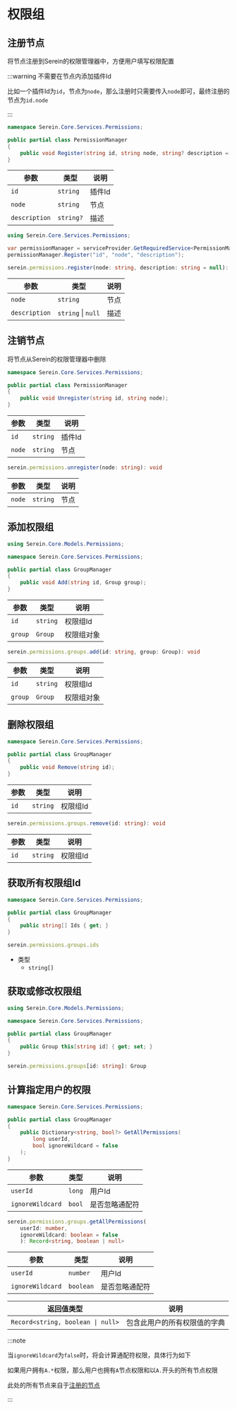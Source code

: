 # 权限组

## 注册节点

将节点注册到Serein的权限管理器中，方便用户填写权限配置

:::warning 不需要在节点内添加插件Id

比如一个插件Id为`id`，节点为`node`，那么注册时只需要传入`node`即可，最终注册的节点为`id.node`

:::

<Tabs groupId="lang">

<TabItem value="cs" label="C#" >

```cs
namespace Serein.Core.Services.Permissions;

public partial class PermissionManager
{
    public void Register(string id, string node, string? description = null);
}
```

| 参数          | 类型      | 说明   |
| ------------- | --------- | ------ |
| `id`          | `string`  | 插件Id |
| `node`        | `string`  | 节点   |
| `description` | `string?` | 描述   |

```cs title="示例"
using Serein.Core.Services.Permissions;

var permissionManager = serviceProvider.GetRequiredService<PermissionManager>();
permissionManager.Register("id", "node", "description");
```

</TabItem>

<TabItem value="js" label="JavaScript" >

```ts
serein.permissions.register(node: string, description: string = null): void
```

| 参数          | 类型               | 说明 |
| ------------- | ------------------ | ---- |
| `node`        | `string`           | 节点 |
| `description` | `string` \| `null` | 描述 |

</TabItem>
</Tabs>

## 注销节点

将节点从Serein的权限管理器中删除

<Tabs groupId="lang">

<TabItem value="cs" label="C#" >

```cs
namespace Serein.Core.Services.Permissions;

public partial class PermissionManager
{
    public void Unregister(string id, string node);
}
```


| 参数   | 类型     | 说明   |
| ------ | -------- | ------ |
| `id`   | `string` | 插件Id |
| `node` | `string` | 节点   |

</TabItem>

<TabItem value="js" label="JavaScript" >

```ts
serein.permissions.unregister(node: string): void
```

| 参数   | 类型     | 说明 |
| ------ | -------- | ---- |
| `node` | `string` | 节点 |

</TabItem>
</Tabs>

## 添加权限组

<Tabs groupId="lang">

<TabItem value="cs" label="C#" >

```cs
using Serein.Core.Models.Permissions;

namespace Serein.Core.Services.Permissions;

public partial class GroupManager
{
    public void Add(string id, Group group);
}
```

| 参数    | 类型     | 说明       |
| ------- | -------- | ---------- |
| `id`    | `string` | 权限组Id   |
| `group` | `Group`  | 权限组对象 |

</TabItem>

<TabItem value="js" label="JavaScript" >

```ts
serein.permissions.groups.add(id: string, group: Group): void
```

| 参数    | 类型     | 说明       |
| ------- | -------- | ---------- |
| `id`    | `string` | 权限组Id   |
| `group` | `Group`  | 权限组对象 |

</TabItem>
</Tabs>

## 删除权限组

<Tabs groupId="lang">

<TabItem value="cs" label="C#" >

```cs
namespace Serein.Core.Services.Permissions;

public partial class GroupManager
{
    public void Remove(string id);
}
```

| 参数 | 类型     | 说明     |
| ---- | -------- | -------- |
| `id` | `string` | 权限组Id |

</TabItem>

<TabItem value="js" label="JavaScript" >

```ts
serein.permissions.groups.remove(id: string): void
```

| 参数 | 类型     | 说明     |
| ---- | -------- | -------- |
| `id` | `string` | 权限组Id |

</TabItem>
</Tabs>

## 获取所有权限组Id

<Tabs groupId="lang">

<TabItem value="cs" label="C#" >

```cs
namespace Serein.Core.Services.Permissions;

public partial class GroupManager
{
    public string[] Ids { get; }
}
```

</TabItem>

<TabItem value="js" label="JavaScript" >

```ts
serein.permissions.groups.ids
```

- 类型
  - `string[]`

</TabItem>
</Tabs>

## 获取或修改权限组

<Tabs groupId="lang">

<TabItem value="cs" label="C#" >

```cs
using Serein.Core.Models.Permissions;

namespace Serein.Core.Services.Permissions;

public partial class GroupManager
{
    public Group this[string id] { get; set; }
}
```

</TabItem>

<TabItem value="js" label="JavaScript" >

```ts
serein.permissions.groups[id: string]: Group
```

</TabItem>
</Tabs>

## 计算指定用户的权限

<Tabs groupId="lang">

<TabItem value="cs" label="C#" >

```cs
namespace Serein.Core.Services.Permissions;

public partial class GroupManager
{
    public Dictionary<string, bool?> GetAllPermissions(
        long userId, 
        bool ignoreWildcard = false
    );
}
```

| 参数             | 类型   | 说明           |
| ---------------- | ------ | -------------- |
| `userId`         | `long` | 用户Id         |
| `ignoreWildcard` | `bool` | 是否忽略通配符 |

</TabItem>

<TabItem value="js" label="JavaScript" >

```ts
serein.permissions.groups.getAllPermissions(
    userId: number,
    ignoreWildcard: boolean = false
    ): Record<string, boolean | null>
```

| 参数             | 类型      | 说明           |
| ---------------- | --------- | -------------- |
| `userId`         | `number`  | 用户Id         |
| `ignoreWildcard` | `boolean` | 是否忽略通配符 |

| 返回值类型                        | 说明                         |
| --------------------------------- | ---------------------------- |
| `Record<string, boolean \| null>` | 包含此用户的所有权限值的字典 |

</TabItem>
</Tabs>

:::note

当`ignoreWildcard`为`false`时，将会计算通配符权限，具体行为如下

如果用户拥有`A.*`权限，那么用户也拥有`A`节点权限和以`A.`开头的所有节点权限

此处的所有节点来自于[注册的节点](#注册节点)

:::
